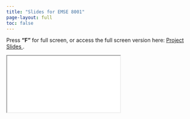 ```yaml
---
title: "Slides for EMSE 8001"
page-layout: full
toc: false
---
```


Press **"F"** for full screen, or access the full screen version here: <a href="slides/emse" class="btn btn-primary btn-sm" role="button" target="_blank"> Project Slides </a>.

::: slide-wrapper
<iframe class="slide-iframe" src="slides/emse"></iframe>
:::
